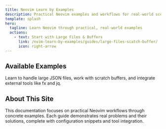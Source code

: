 ```yaml
---
title: Neovim Learn by Examples
description: Practical Neovim examples and workflows for real-world scenarios.
template: splash
hero:
  tagline: Learn Neovim through practical, real-world examples
  actions:
    - text: Start with Large Files & Buffers
      link: /nvim-learn-by-examples/guides/large-files-scatch-buffer/
      icon: right-arrow
---
```



## Available Examples

<CardGrid>
 <Card title="Large Files & Scratch Buffers" icon="document" href="/nvim-learn-by-examples/guides/large-files-scatch-buffer/">
  Learn to handle large JSON files, work with scratch buffers, and integrate external tools like fx and jq.
 </Card>
</CardGrid>

## About This Site

This documentation focuses on practical Neovim workflows through concrete examples. Each guide demonstrates real problems and their solutions, complete with configuration snippets and tool integration.
